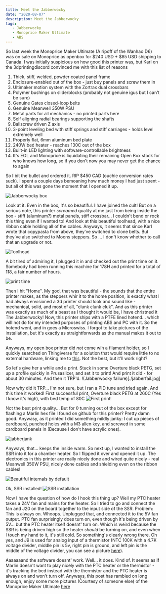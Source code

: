```yaml
---
title: Meet the Jabberwocky
date: "2020-08-07"
description: Meet the Jabberwocky
tags: 
   - Jabberwocky
   - Monoprice Maker Ultimate
   - ABS
---
```


So last week the Monoprice Maker Ultimate (A ripoff of the Wanhao D6) was on sale on Monoprice as openbox for $240 USD + $85 USD shipping to Canada. I was initially suspicious on how good this printer was, but Karl on the 3dprintingdiscord convinced me with this list of reasons

1. Thick, stiff, welded, powder coated panel frame
2. Enclosure-enabled out of the box - just buy panels and screw them in
3. Ultimaker motion system with the Zortrax dual crossbars
4. Polymer bushings on sliderblocks (probably not genuine igus but I can't be sure)
5. Genuine Gates closed-loop belts
6. Genuine Meanwell 350W PSU
7. Metal parts for all mechanics - no printed parts here
8. Self aligning radial bearings supporting the shafts
9. Ballscrew driven Z axis
10. 3-point leveling bed with stiff springs and stiff carriages - holds level extremely well
11. Properly flat, 6mm aluminum bed plate
12. 240W bed heater - reaches 130C out of the box
13. Built-in LED lighting with software-controllable brightness
14. It's EOL and Monoprice is liquidating their remaining Open Box stock for who knows how long, so if you don't now you may never get the chance to again

So I bit the bullet and ordered it. RIP $450 CAD (ouchie conversion rates suck). I spent a couple days bemoaning how much money I had just spent - but all of this was gone the moment that I opened it up.

![Jabberwocky box](./jabberbox.jpg)

Look at it. Even in the box, it's so beautiful. I have joined the cult! But on a serious note, this printer *screamed* quality at me just from being inside the box - stiff (aluminum?) metal panels, stiff crossbar... I couldn't bend or rock this thing even if I wanted to! And look at this beautiful toolhead, with a nice ribbon cable holding all of the cables. Anyways, it seems that since Karl wrote that copypasta from above, they've switched to clone belts. But they've also switched to Moons steppers. So ... I don't know whether to call that an upgrade or not.

![Toolhead](./jabber_toolhead.jpg)

A bit tired of admiring it, I plugged it in and checked out the print time on it. Somebody had been running this machine for 178H and printed for a total of 118, a fair number of hours.

![print time](./printtime.jpg)


Then I hit "Home". My god, that was beautiful - the sounds that the entire printer makes, as the steppers whir it to the home position, is exactly what I had always envisioned a 3d printer should look and sound like - mechanical, solid, and most of all, "clunk clunk cluk". And as this printer was exactly as much of a beast as I thought it would be, I have christned it The Jabberwocky! Now, this printer ships with a PTFE lined hotend... which will not do for my intended purposes of printing ABS and PC with it. So the hotend went, and in goes a Microswiss. I forgot to take pictures of the installation, but it's exactly as straightforwards as the manual makes it out to be.

Anyways, my open box printer did *not* come wih a filament holder, so I quickly searched on Thingiverse for a solution that would require little to no external hardware, linking me to [this](https://www.thingiverse.com/thing:3736724). Not the best, but it'll work right?

So let's give her a while and a print. Stuck in some Overture black PETG, set up a profile quickly in Prusaslicer, and set it to print! And print it did - for about 30 minutes. And then it TRP'd.
!(Jabberwocky failure)[./jabberfail.jpg]

Now why did it TRP... I'm not sure, but I ran a PID tune and tried again. And this time it worked! First successful print, Overture black PETG at 260C (Yes I know it's high), with bed temp of 80C
![First print!](./first_print.jpg)

Not the best print quality... But for 0 tunning out of the box except for flashing a Marlin hex file I found on github for this printer? Pretty damn good. Anywasy, as it printed I did something mildly janky: I cut up pieces of cardboard, punched holes with a M3 allen key, and screwed in some cardboard panels in (Because I don't have acrylic ones).

![jabberjank](./jabberjank.jpg)

Anyways, that... keeps the inside warm. So next up, I wanted to install the SSR into it for a chamber heater. So I flipped it over and opened it up. The electronics in this printer are really nicely done and wired quite nicely - real Meanwell 350W PSU, nicely done cables and shielding even on the ribbon cables!

![Beautiful internals by default](./jabberinternals.jpg)


Ok, SSR installed!
![SSR installation](./jabberssr.jpg)

Now I have the question of how do I hook this thing up? Well my PTC heater takes a 24V fan and mains for the heater. So I tried to go and connect the fan and J20 on the board together to the input side of the SSR. Problem: This is always on. Whoops. Unplugged that, and connected it to the 5V fan output. PTC fan surprisingly does turn on, even though it's being driven by 5V... but the PTC heater itself doesnt' turn on. Which is weird because the SSR is being driven high so the heater *should* be turning on, and even when I touch my hand to it, it's still cold. So something's clearly wrong there. Oh yes, and J9 is used for analog input of a thermistor (NTC 100K with a 4.7K voltage divider, middle pin is 5v, right pin is ground, and left pin is the middle of the voltage divider, you can see a picture [here](https://3dprint.wiki/reprap/wanhao/duplicator6/major_components/motherboard)).


Aaaaaaand the software doesnt' work. Well... it does. Kind of. It seems as if Marlin doesn't want to play nicely with the PTC heater or the thermistor - it's tracking the bed instead with the thermistor and the PTC heater is always on and won't turn off. Anyways, this post has rambled on long enough, enjoy some more pictures (Courtesy of someone else) of the Monoprice Maker Ultimate [here](https://imgur.com/a/hzTTgu8)


